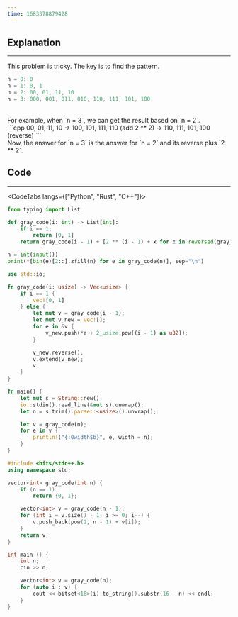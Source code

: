 ```yaml
---
time: 1683378879428
---
```


## Explanation

<hr />

This problem is tricky. The key is to find the pattern.
<br />
```cpp
n = 0: 0
n = 1: 0, 1
n = 2: 00, 01, 11, 10
n = 3: 000, 001, 011, 010, 110, 111, 101, 100
```
<br />
For example, when `n = 3`, we can get the result based on `n = 2`.
<br />
```cpp
00, 01, 11, 10 -> 100, 101, 111, 110 (add 2 ** 2) -> 110, 111, 101, 100 (reverse)
```
<br />
Now, the answer for `n = 3` is the answer for `n = 2` and its reverse plus `2 ** 2`.

## Code

<hr />

<CodeTabs langs={["Python", "Rust", "C++"]}>

```python
from typing import List

def gray_code(i: int) -> List[int]:
    if i == 1:
        return [0, 1]
    return gray_code(i - 1) + [2 ** (i - 1) + x for x in reversed(gray_code(i - 1))]

n = int(input())
print(*[bin(e)[2::].zfill(n) for e in gray_code(n)], sep="\n")
```

```rust
use std::io;

fn gray_code(i: usize) -> Vec<usize> {
    if i == 1 {
        vec![0, 1]
    } else {
        let mut v = gray_code(i - 1);
        let mut v_new = vec![];
        for e in &v {
            v_new.push(*e + 2_usize.pow((i - 1) as u32));
        }

        v_new.reverse();
        v.extend(v_new);
        v
    }
}

fn main() {
    let mut s = String::new();
    io::stdin().read_line(&mut s).unwrap();
    let n = s.trim().parse::<usize>().unwrap();

    let v = gray_code(n);
    for e in v {
        println!("{:0width$b}", e, width = n);
    }
}
```

```cpp
#include <bits/stdc++.h>
using namespace std;

vector<int> gray_code(int n) {
    if (n == 1)
        return {0, 1};

    vector<int> v = gray_code(n - 1);
    for (int i = v.size() - 1; i >= 0; i--) {
        v.push_back(pow(2, n - 1) + v[i]);
    }
    return v;
}

int main () {
    int n;
    cin >> n;

    vector<int> v = gray_code(n);
    for (auto i : v) {
        cout << bitset<16>(i).to_string().substr(16 - n) << endl;
    }
}
```

</CodeTabs>
